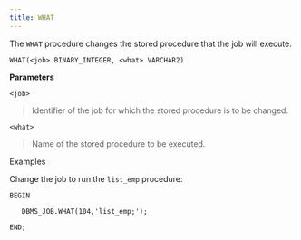 ```yaml
---
title: WHAT
---
```


The `WHAT` procedure changes the stored procedure that the job will
execute.

`WHAT(<job> BINARY_INTEGER, <what> VARCHAR2)`

**Parameters**

`<job>`

> Identifier of the job for which the stored procedure is to be changed.

`<what>`

> Name of the stored procedure to be executed.

Examples

Change the job to run the `list_emp` procedure:

``` text
BEGIN

   DBMS_JOB.WHAT(104,'list_emp;');

END;
```

